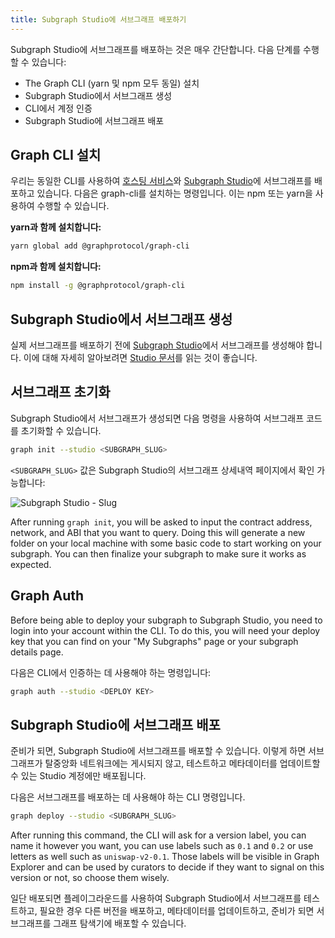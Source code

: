 ```yaml
---
title: Subgraph Studio에 서브그래프 배포하기
---
```


Subgraph Studio에 서브그래프를 배포하는 것은 매우 간단합니다. 다음 단계를 수행할 수 있습니다:

- The Graph CLI (yarn 및 npm 모두 동일) 설치
- Subgraph Studio에서 서브그래프 생성
- CLI에서 계정 인증
- Subgraph Studio에 서브그래프 배포

## Graph CLI 설치

우리는 동일한 CLI를 사용하여 [호스팅 서비스](https://thegraph.com/hosted-service/)와 [Subgraph Studio](https://thegraph.com/studio/)에 서브그래프를 배포하고 있습니다. 다음은 graph-cli를 설치하는 명령입니다. 이는 npm 또는 yarn을 사용하여 수행할 수 있습니다.

**yarn과 함께 설치합니다:**

```bash
yarn global add @graphprotocol/graph-cli
```

**npm과 함께 설치합니다:**

```bash
npm install -g @graphprotocol/graph-cli
```

## Subgraph Studio에서 서브그래프 생성

실제 서브그래프를 배포하기 전에 [Subgraph Studio](https://thegraph.com/studio/)에서 서브그래프를 생성해야 합니다. 이에 대해 자세히 알아보려면 [Studio 문서](/studio/subgraph-studio)를 읽는 것이 좋습니다.

## 서브그래프 초기화

Subgraph Studio에서 서브그래프가 생성되면 다음 명령을 사용하여 서브그래프 코드를 초기화할 수 있습니다.

```bash
graph init --studio <SUBGRAPH_SLUG>
```

`<SUBGRAPH_SLUG>` 값은 Subgraph Studio의 서브그래프 상세내역 페이지에서 확인 가능합니다:

![Subgraph Studio - Slug](/img/doc-subgraph-slug.png)

After running `graph init`, you will be asked to input the contract address, network, and ABI that you want to query. Doing this will generate a new folder on your local machine with some basic code to start working on your subgraph. You can then finalize your subgraph to make sure it works as expected.

## Graph Auth

Before being able to deploy your subgraph to Subgraph Studio, you need to login into your account within the CLI. To do this, you will need your deploy key that you can find on your "My Subgraphs" page or your subgraph details page.

다음은 CLI에서 인증하는 데 사용해야 하는 명령입니다:

```bash
graph auth --studio <DEPLOY KEY>
```

## Subgraph Studio에 서브그래프 배포

준비가 되면, Subgraph Studio에 서브그래프를 배포할 수 있습니다. 이렇게 하면 서브그래프가 탈중앙화 네트워크에는 게시되지 않고, 테스트하고 메타데이터를 업데이트할 수 있는 Studio 계정에만 배포됩니다.

다음은 서브그래프를 배포하는 데 사용해야 하는 CLI 명령입니다.

```bash
graph deploy --studio <SUBGRAPH_SLUG>
```

After running this command, the CLI will ask for a version label, you can name it however you want, you can use labels such as `0.1` and `0.2` or use letters as well such as `uniswap-v2-0.1`. Those labels will be visible in Graph Explorer and can be used by curators to decide if they want to signal on this version or not, so choose them wisely.

일단 배포되면 플레이그라운드를 사용하여 Subgraph Studio에서 서브그래프를 테스트하고, 필요한 경우 다른 버전을 배포하고, 메타데이터를 업데이트하고, 준비가 되면 서브그래프를 그래프 탐색기에 배포할 수 있습니다.
